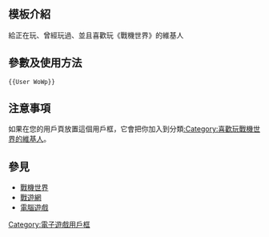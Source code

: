 <includeonly><!-- 在這裡加入模板的保護標識 --></includeonly><noinclude>{{Documentation subpage}}</noinclude>
<!-- 在本行下編輯模板說明 -->
== 模板介紹 ==
給正在玩、曾經玩過、並且喜歡玩《戰機世界》的維基人
== 參數及使用方法 ==
<pre>{{User WoWp}}</pre>

== 注意事項 ==
如果在您的用戶頁放置這個用戶框，它會把你加入到分類[[:Category:喜歡玩戰機世界的維基人]]。

== 參見 ==
* [[戰機世界]]
* [[戰遊網]]
* [[電腦遊戲]]

<includeonly>
<!-- 本行下加入模板的分類 -->
[[Category:喜歡玩戰機世界的維基人| ]]
[[Category:電子遊戲用戶框]]
</includeonly>